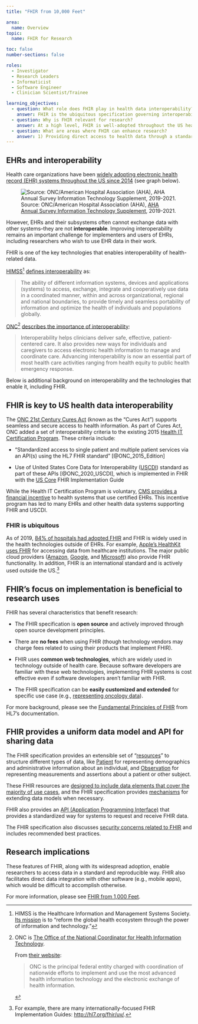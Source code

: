 ```yaml
---
title: "FHIR from 10,000 Feet"

area:
  name: Overview
topic:
  name: FHIR for Research

toc: false
number-sections: false

roles:
  - Investigator
  - Research Leaders
  - Informaticist
  - Software Engineer
  - Clinician Scientist/Trainee

learning_objectives:
  - question: What role does FHIR play in health data interoperability?
    answer: FHIR is the ubiquitous specification governing interoperability of health systems. This is driven by regulation in the US and FHIR's pragmatic implementation-first approach.
  - question: Why is FHIR relevant for research?
    answer: At a high level, FHIR is well-adopted throughout the US healthcare system thanks to ONC and CMS rules. FHIR's openness, active development with an implementer-first approach, and extensibility make it a flexible tool for research.
  - question: What are areas where FHIR can enhance research?
    answer: 1) Providing direct access to health data through a standardized API that would otherwise have to be accessed with one-off analyst work or through a more complex workflow.<br><br>2) Defining a data model for research that can be implemented using existing FHIR resources and API endpoints.
---
```


<!-- could hide the answers in dropdowns so readers can think before revealing  -->

<!-- consider linking each role mentioned back to the roles page for quick refresher/navigation -->

## EHRs and interoperability

<!-- could spell out accronyms consistently when used initially, like with HIMSS, ONC, FHIR -->

Health care organizations have been [widely adopting electronic health record (EHR) systems throughout the US since 2014](https://www.healthit.gov/data/quickstats/national-trends-hospital-and-physician-adoption-electronic-health-records) (see graph below).

![Source: ONC/American Hospital Association (AHA), [AHA Annual Survey Information Technology Supplement](https://www.healthit.gov/data/quickstats/national-trends-hospital-and-physician-adoption-electronic-health-records), 2019-2021.](images/ehr_adoption.png){#fig-ehr-adoption fig-alt="Graph showing trend in hospital and physician EHR adoption form 2008 to 2021. Adoption is between 10 and 20% in 2008, rising to >70% in 2014."}

However, EHRs and their subsystems often cannot exchange data with other systems--they are not **interoperable**. Improving interoperability remains an important challenge for implementers and users of EHRs, including researchers who wish to use EHR data in their work.

FHIR is one of the key technologies that enables interoperability of health-related data.

[HIMSS](https://www.himss.org/resources/interoperability-healthcare)[^1] [defines interoperability](https://www.himss.org/resources/interoperability-healthcare) as:

[^1]: HIMSS is the Healthcare Information and Management Systems Society. [Its mission](https://www.himss.org/who-we-are) is to "reform the global health ecosystem through the power of information and technology."

> The ability of different information systems, devices and applications (systems) to access, exchange, integrate and cooperatively use data in a coordinated manner, within and across organizational, regional and national boundaries, to provide timely and seamless portability of information and optimize the health of individuals and populations globally.

[ONC](https://www.healthit.gov/)[^2] [describes the importance of interoperability](https://www.healthit.gov/topic/interoperability):

[^2]: ONC is [The Office of the National Coordinator for Health Information Technology](https://www.healthit.gov/).

    From [their website](https://www.healthit.gov/topic/about-onc):

    > ONC is the principal federal entity charged with coordination of nationwide efforts to implement and use the most advanced health information technology and the electronic exchange of health information.

> Interoperability helps clinicians deliver safe, effective, patient-centered care. It also provides new ways for individuals and caregivers to access electronic health information to manage and coordinate care. Advancing interoperability is now an essential part of most health care activities ranging from health equity to public health emergency response.

Below is additional background on interoperability and the technologies that enable it, including FHIR.

## FHIR is key to US health data interoperability

The [ONC 21st Century Cures Act](https://www.nih.gov/research-training/medical-research-initiatives/cures) (known as the "Cures Act") supports seamless and secure access to health information. As part of Cures Act, ONC added a set of interoperability criteria to the existing 2015 [Health IT Certification Program](https://www.healthit.gov/topic/certification-ehrs/certification-health-it). These criteria include:

-   "Standardized access to single patient and multiple patient services via an API(s) using the HL7 FHIR standard" [@ONC_2015_Edition]

-   Use of United States Core Data for Interoperability ([USCDI](https://www.healthit.gov/isa/united-states-core-data-interoperability-uscdi)) standard as part of these APIs [@ONC_2020_USCDI], which is implemented in FHIR with the [US Core](https://www.hl7.org/fhir/us/core/) FHIR Implementation Guide

While the Health IT Certification Program is voluntary, [CMS provides a financial incentive](https://www.cms.gov/Regulations-and-Guidance/Legislation/EHRIncentivePrograms/Certification) to health systems that use certified EHRs. This incentive program has led to many EHRs and other health data systems supporting FHIR and USCDI.

### FHIR is ubiquitous

As of 2019, [84% of hospitals had adopted FHIR](https://www.healthit.gov/buzz-blog/health-it/the-heat-is-on-us-caught-fhir-in-2019) and FHIR is widely used in the health technologies outside of EHRs. For example, [Apple's HealthKit uses FHIR](https://developer.apple.com/documentation/healthkit/samples/accessing_health_records) for accessing data from healthcare institutions. The major public cloud providers ([Amazon](https://aws.amazon.com/healthlake/), [Google](https://cloud.google.com/healthcare-api/docs/concepts/fhir), and [Microsoft](https://azure.microsoft.com/en-us/products/health-data-services)) also provide FHIR functionality. In addition, FHIR is an international standard and is actively used outside the US.[^3]

[^3]: For example, there are many internationally-focused FHIR Implementation Guides: <http://hl7.org/fhir/uv/>.

## FHIR's focus on implementation is beneficial to research uses

<!-- bolded some key terms for clarity  -->

FHIR has several characteristics that benefit research:

-   The FHIR specification is **open source** and actively improved through open source development principles.

-   There are **no fees** when using FHIR (though technology vendors may charge fees related to using their products that implement FHIR).

-   FHIR uses **common web technologies**, which are widely used in technology outside of health care. Because software developers are familiar with these web technologies, implementing FHIR systems is cost effective even if software developers aren't familiar with FHIR.

-   The FHIR specification can be **easily customized and extended** for specific use case (e.g., [representing oncology data](https://hl7.org/fhir/us/mcode/)).

For more background, please see the [Fundamental Principles of FHIR](https://confluence.hl7.org/display/FHIR/Fundamental+Principles+of+FHIR) from HL7's documentation.

## FHIR provides a uniform data model and API for sharing data

The FHIR specification provides an extensible set of "[resources](https://www.hl7.org/fhir/resource.html)" to structure different types of data, like [Patient](https://www.hl7.org/fhir/patient.html) for representing demographics and administrative information about an individual, and [Observation](https://www.hl7.org/fhir/observation.html) for representing measurements and assertions about a patient or other subject.

These FHIR resources are [designed to include data elements that cover the majority of use cases](http://www.healthintersections.com.au/?p=1924), and the FHIR specification provides [mechanisms](https://www.hl7.org/fhir/extensibility.html) for extending data models when necessary.

FHIR also provides an [API (Application Programming Interface)](https://en.wikipedia.org/wiki/API) that provides a standardized way for systems to request and receive FHIR data.

The FHIR specification also discusses [security concerns related to FHIR](https://www.hl7.org/fhir/security.html) and includes recommended best practices.

## Research implications

These features of FHIR, along with its widespread adoption, enable researchers to access data in a standard and reproducible way. FHIR also facilitates direct data integration with other software (e.g., mobile apps), which would be difficult to accomplish otherwise.

For more information, please see [FHIR from 1,000 Feet](fhir-from-1000-ft.qmd).
